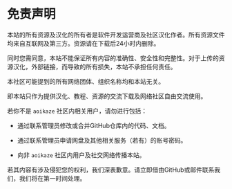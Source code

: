 # 免责声明

本站的所有资源及汉化的所有者是软件开发运营商及社区汉化作者。所有资源文件均来自互联网及第三方。资源请在下载后24小时内删除。

同时您需同意，本站不能保证所有内容的准确性、安全性和完整性。对于上传的资源汉化，外部链接，而导致的所有损失，本站不承担任何责任。

本社区可能提到的所有网络团体、组织名称均和本站无关。

即本站只作为提供汉化、教程、资源的交流下载及网络社区自由交流使用。

若你不是 `aoikaze` 社区内相关用户，请勿进行包括：

- 通过联系管理员修改或合并GitHub仓库内的代码、文档。

- 通过联系管理员申请网盘及其他相关服务（若有）的账号密码。

- 向非 `aoikaze` 社区内用户及社交网络传播本站。

若其内容有涉及侵犯您的权利，我们深表歉意。请立即借由GitHub或邮件联系我们，我们将在第一时间处理。

